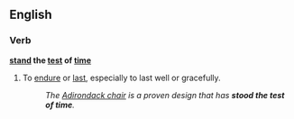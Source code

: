 ==English==
===Verb===
'''[[stand]] the [[test]] of [[time]]'''
#{{idiom}} To [[endure]] or [[last]], especially to last well or gracefully.
#:''The [[w:Adirondack chair|Adirondack chair]] is a proven design that has '''stood the test of time'''.''